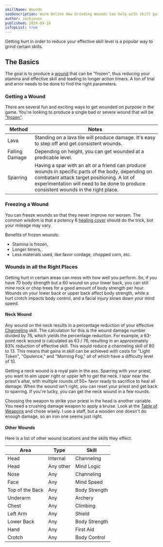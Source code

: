 ```yaml
---
skillName: Wounds
seoDescription: Wurm Online How Grinding Wounds can help with skill gains
author: Jackjones
published: 2024-09-18
isTopList: true
---
```

Getting hurt in order to reduce your effective skill level is a popular way to grind certain skills.

## The Basics

The goal is to produce a [wound](https://www.wurmpedia.com/index.php/Wound) that can be "frozen", thus reducing your stamina and effective skill and leading to longer action timers. A ton of trial and error needs to be done to find the right parameters.

### Getting a Wound

There are several fun and exciting ways to get wounded on purpose in the game. You're looking to produce a single bad or severe wound that will be ["frozen"](#freezing-a-wound).

| Method | Notes |
|- | -|
| Lava | Standing on a lava tile will produce damage. It's easy to step off and get consistent wounds. |
| Falling Damage | Depending on height, you can get wounded at a predicable level. |
| Sparring | Having a spar with an alt or a friend can produce wounds in specific parts of the body, depending on combatant attack target positioning. A lot of experimentation will need to be done to produce consistent wounds in the right place. |

### Freezing a Wound

You can freeze wounds so that they never improve nor worsen. The common wisdom is that a potency 6 [healing cover](https://www.wurmpedia.com/index.php/Healing_cover) should do the trick, but your mileage may vary.

Benefits of frozen wounds:

- Stamina is frozen,
- Longer timers,
- Less materials used, like favor cordage, chopped corn, etc.

### Wounds in all the Right Places

Getting hurt in certain areas can mess with how well you perform. So, if you have 70 body strength but a 60 wound on your lower back, you can still mine rock or chop trees for a good amount of body strength per hour. Wounds on your lower back or upper back affect body strength, while a hurt crotch impacts body control, and a facial injury slows down your mind speed.

#### Neck Wound

Any wound on the neck results in a percentage reduction of your effective [Channeling](/skills/channeling) skill. The calculation for this is the wound damage number divided by 76, which yields the percentage reduction. For example, a 63-point neck wound is calculated as 63 / 76, resulting in an approximately 83% reduction of effective skill. This would reduce a channeling skill of 80 to 13. This means that gains in skill can be achieved with casts for "Light Token", "Opulence," and "Morning Fog," all of which have a difficulty level of 10.

Getting a neck wound is a royal pain in the ass. Sparring with your priest, you want to aim upper right or upper left to get the neck. I spar near the priest's altar, with multiple rounds of 50+ favor ready to sacrifice to heal all damage. When the wound isn't right, you can reset your priest and get back to sparring. If you're lucky, you can get the neck wound in a few rounds.

Choosing the weapon to strike your priest in the head is another variable. You need a crushing damage weapon to apply a bruise. Look at the [Table of Weapons](https://www.wurmpedia.com/index.php/Table_of_weapons) and chose wisely. I use a staff, but a wooden one doesn't do enough damage, so an iron one seems just right.


#### Other Wounds

Here is a list of other wound locations and the skills they effect.

| Area | Type | Skill |
| - | - | - |
| Head | Internal | Channeling |
| Head | Any other | Mind Logic |
| Nose | Any | Channeling |
| Face | Any | Mind Speed |
| Top of the Back | Any | Body Strength |
| Underarm | Any | Archery |
| Chest | Any | Climbing |
| Left Arm | Any | Shield |
| Lower Back | Any | Body Strength |
| Hand | Any | First Aid |
| Crotch | Any | Body Control |
